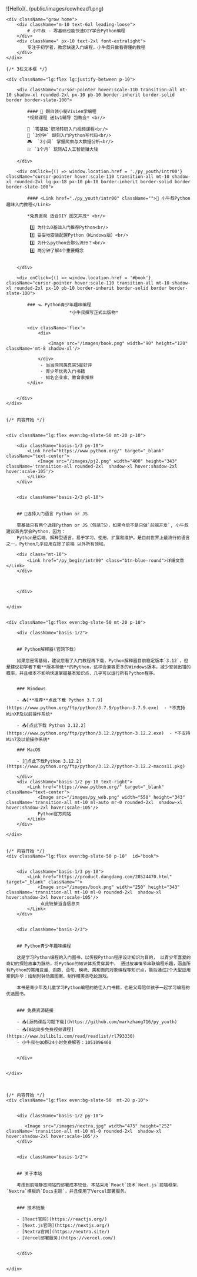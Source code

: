 

<div className="md:flex items-center">
    <div className="pt-10">
        ![Hello](../public/images/cowhead1.png)
    </div>

    <div className="grow home">
        <div className="m-10 text-6xl leading-loose">
            # 小牛叔 - 零基础也能快速DIY学会Python编程
        </div>
        <div className=" px-10 text-2xl font-extralight">
            专注于初学者，教您快速入门编程，小牛叔只做看得懂的教程
        </div>
    </div>
</div>

<div className="">

    {/* 3栏文本框 */}  

    <div className="lg:flex lg:justify-between p-10">

        <div className="cursor-pointer hover:scale-110 transition-all mt-10 shadow-xl rounded-2xl px-10 pb-10 border-inherit border-solid border border-slate-100">

            #### 🚀 跟白领小秘Vivien学编程
            *视频课程 送1v1辅导 包教会* <br/>

            💃 `零基础`职场转码入门视频课程<br/>
            👶 `3分钟` 即刻入门Python写代码<br/>
            🎮  `2小周` 掌握爬虫与大数据分析<br/>
            💹 `1个月` 玩转AI人工智能赚大钱

        </div>

        <div onClick={() => window.location.href = './py_youth/intr00'} className="cursor-pointer hover:scale-110 transition-all mt-10 shadow-xl rounded-2xl lg:px-18 px-10 pb-10 border-inherit border-solid border border-slate-100">

            #### <Link href="./py_youth/intr00" className="">🍿 小牛叔Python趣味入门教程</Link>
            
            *免费直观 适合DIY 图文并茂* <br/>

             1️⃣ 为什么0基础入门推荐Python<br/>
             2️⃣ 妥妥地安装配置Python（Windows版）<br/>
             3️⃣ 为什么python会那么流行？<br/>
             4️⃣ 两分钟了解4个重要概念


        </div>

        <div onClick={() => window.location.href = '#book'} className="cursor-pointer hover:scale-110 transition-all mt-10 shadow-xl rounded-2xl px-10 pb-10 border-inherit border-solid border border-slate-100">

            ### 🪤 Python青少年趣味编程
                            *小牛叔撰写正式出版物*


            <div className='flex'>
                <div>
                
                    <Image src="/images/book.png" width="90" height="120"  className='mt-8 shadow-xl'/>
                
                </div>
                 - 当当网同类真实5星好评
                 - 青少年优秀入门书籍
                 - 知名企业家、教育家推荐
            </div>


        </div>
    </div>


    {/* 内容开始 */}


    <div className="lg:flex even:bg-slate-50 mt-20 p-10">

        <div className="basis-1/3 py-10">
            <Link href="https://www.python.org/" target="_blank" className="text-center">
                <Image src="/images/pj2.png" width="400" height="343" className='transition-all rounded-2xl  shadow-xl hover:shadow-2xl hover:scale-105'/>
            </Link>
        </div>

    
        <div className="basis-2/3 pl-10">


        ## 🎰选择入门语言 Python or JS
        
        零基础只有两个选择Python or JS（包括TS），如果今后不是只做`前端开发`, 小牛叔建议首先学会Python，因为：
        Python是后端、解释型语言，易于学习、使用、扩展和维护。是目前世界上最流行的语言之一，Python几乎应用在除了前端 以外所有领域。

        <div class="mt-10">
            <Link href="/py_begin/intr00" class="btn-blue-round">详细文章</Link>
        </div>

        

        </div>
       

    </div>


    <div className="lg:flex even:bg-slate-50 mt-20 p-10">
    
        <div className="basis-1/2">


        ## Python解释器(官网下载)
        
        如果您是零基础，建议您看了入门教程再下载，Python解释器目前稳定版本`3.12`，但是建议初学者下载**版本稍低**的Python，这样会兼容更多的Windows版本，减少安装出错的概率，并且根本不影响快速掌握基本知识点，几乎可以运行所有Python程序。


        ### Windows

        - 📥[**推荐**点此下载 Python 3.7.9](https://www.python.org/ftp/python/3.7.9/python-3.7.9.exe)  - *不支持WinXP及以前操作系统*

        - 📥[点此下载 Python 3.12.2](https://www.python.org/ftp/python/3.12.2/python-3.12.2.exe)  - *不支持Win7及以前操作系统*

        ### MacOS

        - [🍎点此下载Python 3.12.2](https://www.python.org/ftp/python/3.12.2/python-3.12.2-macos11.pkg)

        </div>
        <div className="basis-1/2 py-10 text-right">
            <Link href="https://www.python.org/" target="_blank" className="text-center">
                <Image src="/images/py_web.png" width="550" height="343" className='transition-all mt-10 ml-auto mr-0 rounded-2xl  shadow-xl hover:shadow-2xl hover:scale-105'/>
                Python官方网站
            </Link>
        </div>

    </div>


    {/* 内容开始 */}  
    <div className="lg:flex even:bg-slate-50 p-10"  id="book">


        <div className="basis-1/3 py-10">
            <Link href="https://product.dangdang.com/28524470.html" target="_blank" className="">
                <Image src="/images/book.png" width="250" height="343" className='transition-all mt-10 ml-0 rounded-2xl  shadow-xl hover:shadow-2xl hover:scale-105'/>
                 点此链接当当信息页
            </Link>
        </div>

    
        <div className="basis-2/3">


        ## Python青少年趣味编程
        
        这是学习Python编程的入门图书，以传授Python程序设计知识为目的， 以青少年喜爱的奇幻的探险故事为脉络，将Python的知识体系贯穿其中， 通过故事情节串联编程乐趣，涵盖所有Python的常用变量、函数、语句、模块、类和面向对象编程等知识点，最后通过2个大型应用案例升华：绘制时钟动画图案、制作精美贪吃蛇游戏。

        本书是青少年及儿童学习Python编程的绝佳入门书籍，也是父母陪伴孩子一起学习编程的优选图书。


        ### 免费资源链接

        - 📥[源码课后习题下载](https://github.com/markzhang716/py_youth)
        - 📥[B站同步免费视频课程](https://www.bilibili.com/read/readlist/rl793330) 
        - 小牛叔在QQ群24小时免费解答：1051096460


        </div>
       

    </div>



    {/* 内容开始 */}  
    <div className="lg:flex even:bg-slate-50  mt-20 p-10">


        <div className="basis-1/2 py-10">

           <Image src="/images/nextra.jpg" width="475" height="252" className='transition-all mt-10 ml-0 rounded-2xl  shadow-xl hover:shadow-2xl hover:scale-105'/>    
        </div>

    
        <div className="basis-1/2">


        ## 关于本站
        
        考虑到前端静态网站的部署成本较低，本站采用`React`技术`Next.js`前端框架，`Nextra`模板的`Docs主题`，并且使用了Vercel部署服务。


        ### 技术链接

        - [React官网](https://reactjs.org/)
        - [Next.js官网](https://nextjs.org/)
        - [Nextra官网](https://nextra.site/)
        - [Vercel部署服务](https://vercel.com/)


        </div>
       

    </div>








</div>


